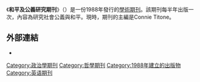 {{Infobox journal
| title         = 和平及公義研究期刊<br/>Journal for Peace and Justice Studies
| cover         = 
| editor        = Connie Titone
| discipline    = [[和平與衝突研究|和平研究]], [[教育|教育]], [[哲學|哲學]]
| language     = [[英文|英文]]
| formernames   = 
| abbreviation  = J. Peace Justice Stud.
| publisher     = [[維拉諾瓦大學|維拉諾瓦大學]]和平及公義研究中心
| country       = [[美國|美國]]
| frequency     = 半年刊
| history       = 1988年至今
| openaccess    = 
| license       = 
| impact        = 
| impact-year   = 
| website       = http://www.villanova.edu/artsci/peaceandjustice/journal/
| link2         = http://www.pdcnet.org/jpjs/toc
| link2-name    = 線上觀看
| RSS           = 
| atom          = 
| JSTOR         = 
| OCLC          = 19908928
| LCCN          = sf9392337
| CODEN         = 
| ISSN          = 1093-6831
| eISSN         = 2153-9839
| boxwidth      = 
}}

《'''和平及公義研究期刊'''》（{{lang|en|Journal for Peace and Justice Studies}}）是一份1988年發行的[[學術期刊|學術期刊]]。該期刊每半年出版一次，內容為研究社會公義與和平。現時，期刊的主編是Connie Titone。

== 外部連結 ==
* {{Official|1=http://www.villanova.edu/artsci/peaceandjustice/journal/}}

[[Category:政治學期刊|Category:政治學期刊]]
[[Category:哲學期刊|Category:哲學期刊]]
[[Category:1988年建立的出版物|Category:1988年建立的出版物]]
[[Category:英语期刊|Category:英语期刊]]
{{Academic-journal-stub}}